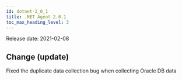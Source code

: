 ```yaml
---
id: dotnet-2_0_1
title: .NET Agent 2.0.1
toc_max_heading_level: 3
---
```



Release date: 2021-02-08

## Change (update)

Fixed the duplicate data collection bug when collecting Oracle DB data
